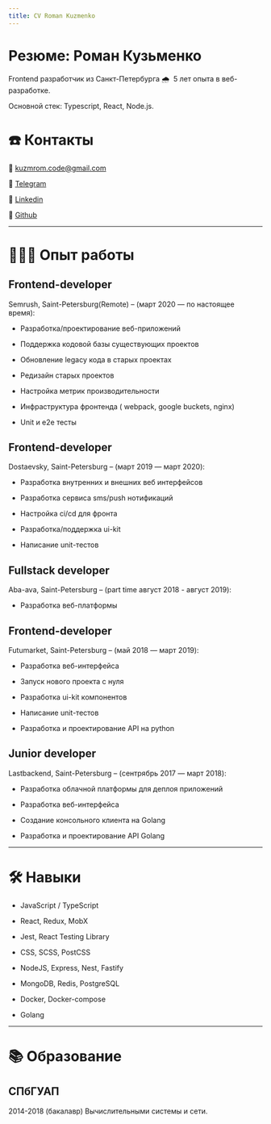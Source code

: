 ```yaml
---
title: CV Roman Kuzmenko
---
```


# Резюме: Роман Кузьменко

Frontend разработчик из Санкт-Петербурга 🌧  5 лет опыта в веб-разработке.

Основной стек: Typescript, React, Node.js.

# ☎️ Контакты

📧 kuzmrom.code@gmail.com

🔗  [Telegram](https://t.me/rkuzmen)

🔗  [Linkedin](https://www.linkedin.com/in/roman-kuzmenko-b270ba136/)

🔗  [Github](https://github.com/kuzmrom7)

---

# **👩🏻‍💻** Опыт работы

## Frontend-developer

Semrush, Saint-Petersburg(Remote) – (март 2020 — по настоящее время):

- Разработка/проектирование веб-приложений

- Поддержка кодовой базы существующих проектов

- Обновление legacy кода в старых проектах

- Редизайн старых проектов

- Настройка метрик производительности

- Инфраструктура фронтенда ( webpack, google buckets, nginx)

- Unit и e2e тесты

## Frontend-developer

Dostaevsky, Saint-Petersburg – (март 2019 —  март 2020):
- Разработка внутренних и внешних веб интерфейсов

- Разработка сервиса sms/push нотификаций

- Настройка ci/cd для фронта

- Разработка/поддержка ui-kit

- Написание unit-тестов

## Fullstack developer

Aba-ava, Saint-Petersburg – (part time август 2018 - август 2019):

- Разработка веб-платформы

## Frontend-developer

Futumarket, Saint-Petersburg – (май 2018 —  март 2019):

- Разработка веб-интерфейса

- Запуск нового проекта с нуля

- Разработка ui-kit компонентов

- Написание unit-тестов

- Разработка и проектирование API на python

## Junior developer

Lastbackend, Saint-Petersburg – (сентрябрь 2017 —  март 2018):

- Разработка облачной платформы для деплоя приложений

- Разработка веб-интерфейса

- Создание консольного клиента на Golang

- Разработка и проектирование API  Golang

---

# 🛠 Навыки
- JavaScript / TypeScript

- React, Redux, MobX

- Jest, React Testing Library

- CSS, SCSS, PostCSS

- NodeJS, Express, Nest, Fastify

- MongoDB, Redis, PostgreSQL

- Docker, Docker-compose

- Golang

---

# 📚 Образование

## СПбГУАП

2014-2018 (бакалавр)
 Вычислительными системы и сети.

